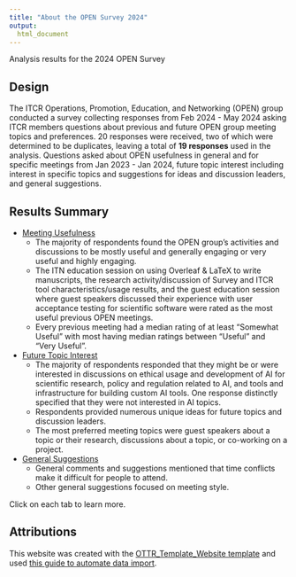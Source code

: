 ```yaml
---
title: "About the OPEN Survey 2024"
output:
  html_document
---
```


<div class = "banner_color">
Analysis results for the 2024 OPEN Survey  
</div>

## Design

The ITCR Operations, Promotion, Education, and Networking (OPEN) group conducted a survey collecting responses from Feb 2024 - May 2024 asking ITCR members questions about previous and future OPEN group meeting topics and preferences. 20 responses were received, two of which were determined to be duplicates, leaving a total of **19 responses** used in the analysis. Questions asked about OPEN usefulness in general and for specific meetings from Jan 2023 - Jan 2024, future topic interest including interest in specific topics and suggestions for ideas and discussion leaders, and general suggestions. 

## Results Summary

* [Meeting Usefulness](https://hutchdatascience.org/OPEN_Survey_2024/meeting_usefulness.html)
  * The majority of respondents found the OPEN group's activities and discussions to be mostly useful and generally engaging or very useful and highly engaging.
  * The ITN education session on using Overleaf & LaTeX to write manuscripts, the research activity/discussion of Survey and ITCR tool characteristics/usage results, and the guest education session where guest speakers discussed their experience with user acceptance testing for scientific software were rated as the most useful previous OPEN meetings.
  * Every previous meeting had a median rating of at least "Somewhat Useful" with most having median ratings between "Useful" and "Very Useful".
* [Future Topic Interest](https://hutchdatascience.org/OPEN_Survey_2024/topic_interest.html)
  * The majority of respondents responded that they might be or were interested in discussions on ethical usage and development of AI for scientific research, policy and regulation related to AI, and tools and infrastructure for building custom AI tools. One response distinctly specified that they were not interested in AI topics.
  * Respondents provided numerous unique ideas for future topics and discussion leaders.
  * The most preferred meeting topics were guest speakers about a topic or their research, discussions about a topic, or co-working on a project.
* [General Suggestions](https://hutchdatascience.org/OPEN_Survey_2024/general_info.html)
  * General comments and suggestions mentioned that time conflicts make it difficult for people to attend.
  * Other general suggestions focused on meeting style.

Click on each tab to learn more.

## Attributions

This website was created with the [OTTR_Template_Website template](https://github.com/jhudsl/OTTR_Template_Website/) and used [this guide to automate data import](https://www.avahoffman.com/GHA_and_googlesheets/).

